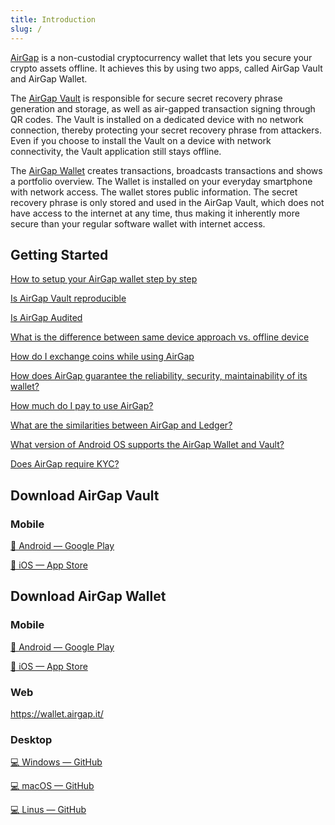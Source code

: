 ```yaml
---
title: Introduction
slug: /
---
```


[AirGap](https://airgap.it) is a non-custodial cryptocurrency wallet that lets you secure your crypto assets offline. It achieves this by using two apps, called AirGap Vault and AirGap Wallet.

The [AirGap Vault](airgap-vault/introduction) is responsible for secure secret recovery phrase generation and storage, as well as air-gapped transaction signing through QR codes. The Vault is installed on a dedicated device with no network connection, thereby protecting your secret recovery phrase from attackers.
Even if you choose to install the Vault on a device with network connectivity, the Vault application still stays offline.

The [AirGap Wallet](airgap-wallet/introduction) creates transactions, broadcasts transactions and shows a portfolio overview. The Wallet is installed on your everyday smartphone with network access. The wallet stores public information. The secret recovery phrase is only stored and used in the AirGap Vault, which does not have access to the internet at any time, thus making it inherently more secure than your regular software wallet with internet access.

## Getting Started

[How to setup your AirGap wallet step by step](https://support.airgap.it/guides/step-by-step-guide)

[Is AirGap Vault reproducible](https://support.airgap.it/FAQ#reproducible-builds)

[Is AirGap Audited](https://support.airgap.it/FAQ/#security-audits)

[What is the difference between same device approach vs. offline device](https://support.airgap.it/FAQ/#difference-between-same-device-approach-vs-offline-device)

[How do I exchange coins while using AirGap](https://support.airgap.it/FAQ/#how-do-i-exchange-coins-while-using-airgap)

[How does AirGap guarantee the reliability, security, maintainability of its wallet?](https://support.airgap.it/FAQ/#how-does-airgap-guarantee-the-reliability-security-maintainability-of-its-wallet)

[How much do I pay to use AirGap?](https://support.airgap.it/FAQ/#how-much-do-i-pay-to-use-airgap)

[What are the similarities between AirGap and Ledger?](https://support.airgap.it/FAQ/#what-are-the-similarities-between-airgap-and-ledger)

[What version of Android OS supports the AirGap Wallet and Vault?](https://support.airgap.it/FAQ/#what-version-of-android-os-supports-the-airgap-wallet-and-vault)

[Does AirGap require KYC?](https://support.airgap.it/FAQ/#does-airgap-require-kyc)

## Download AirGap Vault

### Mobile

[📱 Android — Google Play](https://play.google.com/store/apps/details?id=it.airgap.vault)

[📱 iOS — App Store](https://itunes.apple.com/us/app/airgap-vault-secure-secrets/id1417126841?l=de&ls=1&mt=8)

## Download AirGap Wallet

### Mobile

[📱 Android — Google Play](https://play.google.com/store/apps/details?id=it.airgap.wallet)

[📱 iOS — App Store](https://itunes.apple.com/us/app/airgap-vault-secure-secrets/id1417126841?l=de&ls=1&mt=8)

### Web

https://wallet.airgap.it/

### Desktop

[💻 Windows — GitHub](https://github.com/airgap-it/airgap-wallet/releases/download/v3.10.0/airgap-wallet-3.10.0.exe)

[💻 macOS — GitHub](https://github.com/airgap-it/airgap-wallet/releases/download/v3.10.0/airgap-wallet-3.10.0.dmg)

[💻 Linus — GitHub](https://github.com/airgap-it/airgap-wallet/releases/download/v3.10.0/airgap-wallet-3.10.0.AppImage)
